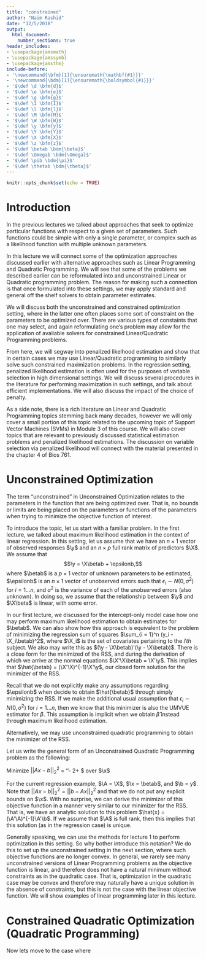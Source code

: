 ```yaml
---
title: "constrained"
author: "Naim Rashid"
date: "12/5/2018"
output: 
  html_document:
    number_sections: true
header_includes:
- \usepackage{amsmath}
- \usepackage{amssymb}
- \usepackage{amsthm}
include-before:
- '\newcommand{\bfm}[1]{\ensuremath{\mathbf{#1}}}'
- '\newcommand{\bdm}[1]{\ensuremath{\boldsymbol{#1}}}'
- '$\def \d \bfm{d}$'
- '$\def \e \bfm{e}$'
- '$\def \g \bfm{g}$'
- '$\def \I \bfm{I}$'
- '$\def \l \bfm{l}$'
- '$\def \M \bfm{M}$'
- '$\def \W \bfm{W}$'
- '$\def \y \bfm{y}$'
- '$\def \Y \bfm{Y}$'
- '$\def \X \bfm{X}$'
- '$\def \z \bfm{z}$'
- '$\def \betab \bdm{\beta}$'
- '$\def \Omegab \bdm{\Omega}$'
- '$\def \pib \bdm{\pi}$'
- '$\def \thetab \bdm{\theta}$'
---
```


```r
knitr::opts_chunk$set(echo = TRUE)
```

#  Introduction

In the previous lectures we talked about approaches that seek to optimize particular functions with respect to a given set of parameters.  Such functions could be simple with only a single parameter, or complex such as a likelihood function with multiple unknown parameters.

In this lecture we will connect some of the optimization approaches discussed earlier with alternative approaches such as Linear Programming and Quadratic Programming.  We will see that some of the problems we described earlier can be reformulated into and unconstrained Linear or Quadratic programming problem.  The reason for making such a connection is that once formulated into these settings, we may apply standard and general off the shelf solvers to obtain parameter estimates.  

We will discuss both the unconstrained and constrained optimization setting, where in the latter one often places some sort of constraint on the parameters to be optimized over.  There are various types of constaints that one may select, and again reformulating one's problem may allow for the application of avaliable solvers for constrained Linear/Quadratic Programming problems.  

From here, we will segway into penalized likelhood estimation and show that in certain cases we may use Linear/Quadratic programming to similarly solve such constrained maximization problems.   In the regression setting, penalized likelihood estimation is often used for the purposes of variable selection in high dimensional settings.  We will discuss several procedures in the literature for performing maximization in such settings, and talk about efficient implementations.  We will also discuss the impact of the choice of penalty.

As a side note, there is a rich literature on Linear and Quadratic Programming topics stemming back many decades, however we will only cover a small portion of this topic related to the upcoming topic of Support Vector Machines (SVMs) in Module 3 of this course.  We will also cover topics that are relevant to previously discussed statistical estimation problems and penalized likelihood estimations.  The discussion on variable selection via penalized likelihood will connect with the material presented in the chapter 4 of Bios 761.

# Unconstrained Optimization

The term "unconstrained"  in Unconstrained Optimization relates to the parameters in the function that are being optimized over.  That is, no bounds or limits are being placed on the parameters or functions of the parameters when trying to minimize the objective function of interest.   

To introduce the topic, let us start with a familiar problem.  In the first lecture, we talked about maximum likelihood estimation in the context of linear regression.  In this setting, let us assume that we have an $n\times 1$ vector of observed responses $\y$ and an $n \times p$ full rank matrix of predictors $\X$.  We assume that $$\y = \X\betab + \epsilonb,$$ where $\betab$ is a $p \times 1$ vector of unknown parameters to be estimated, $\epsilonb$ is an $n \times 1$ vector of unobserved errors such that $\epsilon_i\sim N(0,\sigma^2)$ for $i = 1\ldots n$, and $\sigma^2$ is the variance of each of the unobserved errors (also unknown).  In doing so, we assume that the relationship between $\y$ and $\X\beta$ is linear, with some error.

In our first lecture, we discussed for the intercept-only model case how one may perform maximum likelihood estimation to obtain estimates for $\betab$.  We can also show how this approach is equivalent to the problem of minimizing the regression sum of squares $\sum_{i = 1}^n (y_i - \X_i\betab)^2$, where $\X_i$ is the set of covariates pertaining to the $i'th$ subject.  We also may write this as $(\y - \X\betab)'(\y - \X\betab)$.  There is a close form for the minimized of the RSS, and during the derivation of which we arrive at the normal equations $\X'\X\betab = \X'\y$.  This implies that $\hat{\betab} = (\X'\X)^{-1}\X'\y$, our closed form solution for the minimizer of the RSS.  

Recall that we do not explicitly make any assumptions regarding $\epsilonb$ when decide to obtain $\hat{\betab}$ through simply minimizing the RSS.  If we make the additional usual assumption that $\epsilon_i\sim N(0,\sigma^2)$ for $i = 1\ldots n$, then we know that this minimizer is also the UMVUE estimator for $\beta$.  This assumption is implicit when we obtain $\hat{\beta}$ instead through maximum likelihood estimation.

Alternatively, we may use unconstrained quadratic programming to obtain the minimizer of the RSS.  

Let us write the general form of an Unconstrained Quadratic Programming problem as the following:

Minimize $||Ax - b||_2^2$ = \x'\A'\Ax - 2\b'\A\x + \b'\b$ over $\x$

For the current regression example, $\A = \X$, $\x = \betab$, and $\b = y$.  Note that $||Ax - b||_2^2 = ||b - Ax||_2^2$ and that we do not put any explicit bounds on $\x$.  With no surprise, we can derive the minimizer of this objective function in a manner very similar to our minimizer for the RSS.  That is, we have an analytic solution to this problem $\hat{x} = (\A'\A)^{-1}\A'\b$.  If we assume that $\A$ is full rank, then this implies that this solution (as in the regression case) is unique. 

Generally speaking, we can use the methods for lecture 1 to perform optimization in this setting.  So why bother introduce this notation?  We do this to set up the unconstrained setting in the next section, where such objective functions are no longer convex. In general, we rarely see many unconstrained versions of Linear Programming problems as the objective function is linear, and therefore does not have a natural minimum without constraints as in the quadratic case.  That is, optimization in the quadratic case may be convex and therefore may naturally have a unique solution in the absence of constraints, but this is not the case with the linear objective function.  We will show examples of linear programming later in this lecture. 

# Constrained Quadratic Optimization (Quadratic Programming)

Now lets move to the case where 
